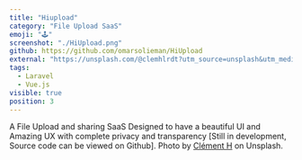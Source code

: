 ```yaml
---
title: "Hiupload"
category: "File Upload SaaS"
emoji: "🕹️"
screenshot: "./HiUpload.png"
github: https://github.com/omarsolieman/HiUpload
external: "https://unsplash.com/@clemhlrdt?utm_source=unsplash&utm_medium=referral&utm_content=creditCopyText"
tags:
  - Laravel
  - Vue.js
visible: true
position: 3
---
```


A File Upload and sharing SaaS Designed to have a beautiful UI and Amazing UX with complete privacy and transparency [Still in development, Source code can be viewed on Github]. Photo by <a href="https://unsplash.com/@clemhlrdt?utm_source=unsplash&utm_medium=referral&utm_content=creditCopyText" target="_blank" rel="nofollow noopener noreferrer" aria-label="External Link">Clément H</a> on Unsplash.
